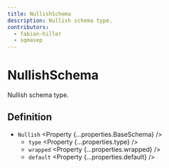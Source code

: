 ```yaml
---
title: NullishSchema
description: Nullish schema type.
contributors:
  - fabian-hiller
  - sqmasep
---
```



# NullishSchema

Nullish schema type.

## Definition

- `Nullish` <Property {...properties.BaseSchema} />
  - `type` <Property {...properties.type} />
  - `wrapped` <Property {...properties.wrapped} />
  - `default` <Property {...properties.default} />
